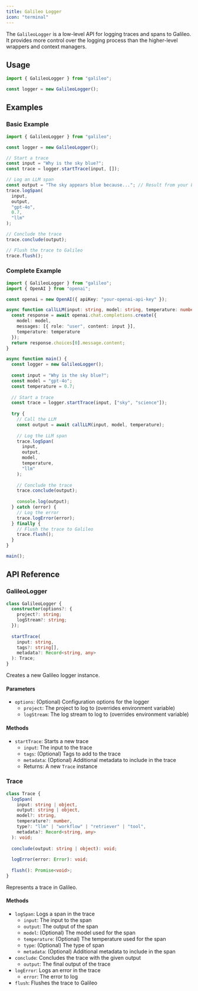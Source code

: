 ```yaml
---
title: Galileo Logger
icon: "terminal"
---
```


The `GalileoLogger` is a low-level API for logging traces and spans to Galileo. It provides more control over the logging process than the higher-level wrappers and context managers.

## Usage

```typescript
import { GalileoLogger } from "galileo";

const logger = new GalileoLogger();
```

## Examples

### Basic Example

```typescript
import { GalileoLogger } from "galileo";

const logger = new GalileoLogger();

// Start a trace
const input = "Why is the sky blue?";
const trace = logger.startTrace(input, []);

// Log an LLM span
const output = "The sky appears blue because..."; // Result from your LLM call
trace.logSpan(
  input,
  output,
  "gpt-4o",
  0.7,
  "llm"
);

// Conclude the trace
trace.conclude(output);

// Flush the trace to Galileo
trace.flush();
```

### Complete Example

```typescript
import { GalileoLogger } from "galileo";
import { OpenAI } from "openai";

const openai = new OpenAI({ apiKey: "your-openai-api-key" });

async function callLLM(input: string, model: string, temperature: number) {
  const response = await openai.chat.completions.create({
    model: model,
    messages: [{ role: "user", content: input }],
    temperature: temperature
  });
  return response.choices[0].message.content;
}

async function main() {
  const logger = new GalileoLogger();
  
  const input = "Why is the sky blue?";
  const model = "gpt-4o";
  const temperature = 0.7;
  
  // Start a trace
  const trace = logger.startTrace(input, ["sky", "science"]);
  
  try {
    // Call the LLM
    const output = await callLLM(input, model, temperature);
    
    // Log the LLM span
    trace.logSpan(
      input,
      output,
      model,
      temperature,
      "llm"
    );
    
    // Conclude the trace
    trace.conclude(output);
    
    console.log(output);
  } catch (error) {
    // Log the error
    trace.logError(error);
  } finally {
    // Flush the trace to Galileo
    trace.flush();
  }
}

main();
```

## API Reference

### GalileoLogger

```typescript
class GalileoLogger {
  constructor(options?: {
    project?: string;
    logStream?: string;
  });
  
  startTrace(
    input: string,
    tags?: string[],
    metadata?: Record<string, any>
  ): Trace;
}
```

Creates a new Galileo logger instance.

#### Parameters

- `options`: (Optional) Configuration options for the logger
  - `project`: The project to log to (overrides environment variable)
  - `logStream`: The log stream to log to (overrides environment variable)

#### Methods

- `startTrace`: Starts a new trace
  - `input`: The input to the trace
  - `tags`: (Optional) Tags to add to the trace
  - `metadata`: (Optional) Additional metadata to include in the trace
  - Returns: A new `Trace` instance

### Trace

```typescript
class Trace {
  logSpan(
    input: string | object,
    output: string | object,
    model?: string,
    temperature?: number,
    type?: "llm" | "workflow" | "retriever" | "tool",
    metadata?: Record<string, any>
  ): void;
  
  conclude(output: string | object): void;
  
  logError(error: Error): void;
  
  flush(): Promise<void>;
}
```

Represents a trace in Galileo.

#### Methods

- `logSpan`: Logs a span in the trace
  - `input`: The input to the span
  - `output`: The output of the span
  - `model`: (Optional) The model used for the span
  - `temperature`: (Optional) The temperature used for the span
  - `type`: (Optional) The type of span
  - `metadata`: (Optional) Additional metadata to include in the span
- `conclude`: Concludes the trace with the given output
  - `output`: The final output of the trace
- `logError`: Logs an error in the trace
  - `error`: The error to log
- `flush`: Flushes the trace to Galileo 